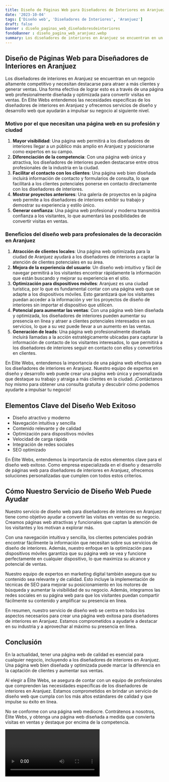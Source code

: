 ```yaml
---
title: Diseño de Páginas Web para Diseñadores de Interiores en Aranjuez
date: '2023-10-04'
tags: ['Diseño web', 'Diseñadores de Interiores', 'Aranjuez']
draft: false
banner : diseño_paginas_web_diseñadoresdeinteriores
fondoBanner : diseño_pagina_web_aranjuez.webp
summary: Los diseñadores de interiores en Aranjuez se encuentran en un negocio altamente competitivo y necesitan destacarse para atraer a más clientes y generar ventas. Una forma efectiva de lograr esto es a través de una página web profesionalmente diseñada y optimizada para convertir visitas en ventas. En Elite Webs entendemos las necesidades específicas de los diseñadores de interiores en Aranjuez y ofrecemos servicios de diseño y desarrollo web que ayudarán a impulsar su negocio al siguiente nivel.
---
```


## Diseño de Páginas Web para Diseñadores de Interiores en Aranjuez

Los diseñadores de interiores en Aranjuez se encuentran en un negocio altamente competitivo y necesitan destacarse para atraer a más clientes y generar ventas. Una forma efectiva de lograr esto es a través de una página web profesionalmente diseñada y optimizada para convertir visitas en ventas. En Elite Webs entendemos las necesidades específicas de los diseñadores de interiores en Aranjuez y ofrecemos servicios de diseño y desarrollo web que ayudarán a impulsar su negocio al siguiente nivel.

### Motivo por el que necesitan una página web en su profesión y ciudad

1. **Mayor visibilidad**: Una página web permitirá a los diseñadores de interiores llegar a un público más amplio en Aranjuez y posicionarse como expertos en su campo.
2. **Diferenciación de la competencia**: Con una página web única y atractiva, los diseñadores de interiores pueden destacarse entre otros profesionales de la industria en la ciudad.
3. **Facilitar el contacto con los clientes**: Una página web bien diseñada incluirá información de contacto y formularios de consulta, lo que facilitará a los clientes potenciales ponerse en contacto directamente con los diseñadores de interiores.
4. **Mostrar proyectos anteriores**: Una galería de proyectos en la página web permite a los diseñadores de interiores exhibir su trabajo y demostrar su experiencia y estilo único.
5. **Generar confianza**: Una página web profesional y moderna transmitirá confianza a los visitantes, lo que aumentará las posibilidades de convertir visitas en ventas.

### Beneficios del diseño web para profesionales de la decoración en Aranjuez

1. **Atracción de clientes locales**: Una página web optimizada para la ciudad de Aranjuez ayudará a los diseñadores de interiores a captar la atención de clientes potenciales en su área.
2. **Mejora de la experiencia del usuario**: Un diseño web intuitivo y fácil de navegar permitirá a los visitantes encontrar rápidamente la información que están buscando y mejorar su experiencia en el sitio.
3. **Optimización para dispositivos móviles**: Aranjuez es una ciudad turística, por lo que es fundamental contar con una página web que se adapte a los dispositivos móviles. Esto garantizará que los visitantes puedan acceder a la información y ver los proyectos de diseño de interiores sin importar el dispositivo que utilicen.
4. **Potencial para aumentar las ventas**: Con una página web bien diseñada y optimizada, los diseñadores de interiores pueden aumentar su presencia en línea y atraer a clientes potenciales interesados en sus servicios, lo que a su vez puede llevar a un aumento en las ventas.
5. **Generación de leads**: Una página web profesionalmente diseñada incluirá llamadas a la acción estratégicamente ubicadas para capturar la información de contacto de los visitantes interesados, lo que permitirá a los diseñadores de interiores seguir en contacto con ellos y convertirlos en clientes.

En Elite Webs, entendemos la importancia de una página web efectiva para los diseñadores de interiores en Aranjuez. Nuestro equipo de expertos en diseño y desarrollo web puede crear una página web única y personalizada que destaque su trabajo y atraiga a más clientes en la ciudad. ¡Contáctanos hoy mismo para obtener una consulta gratuita y descubrir cómo podemos ayudarte a impulsar tu negocio!

<GifSeo />

<Cta />

## Elementos Clave del Diseño Web Exitoso

- Diseño atractivo y moderno
- Navegación intuitiva y sencilla
- Contenido relevante y de calidad
- Optimización para dispositivos móviles
- Velocidad de carga rápida
- Integración de redes sociales
- SEO optimizado

En Élite Webs, entendemos la importancia de estos elementos clave para el diseño web exitoso. Como empresa especializada en el diseño y desarrollo de páginas web para diseñadores de interiores en Aranjuez, ofrecemos soluciones personalizadas que cumplen con todos estos criterios.

## Cómo Nuestro Servicio de Diseño Web Puede Ayudar

Nuestro servicio de diseño web para diseñadores de interiores en Aranjuez tiene como objetivo ayudar a convertir las visitas en ventas de su negocio. Creamos páginas web atractivas y funcionales que captan la atención de los visitantes y los motivan a explorar más.

Con una navegación intuitiva y sencilla, los clientes potenciales podrán encontrar fácilmente la información que necesitan sobre sus servicios de diseño de interiores. Además, nuestro enfoque en la optimización para dispositivos móviles garantiza que su página web se vea y funcione perfectamente en cualquier dispositivo, lo que maximiza su alcance y potencial de ventas.

Nuestro equipo de expertos en marketing digital también asegura que su contenido sea relevante y de calidad. Esto incluye la implementación de técnicas de SEO para mejorar su posicionamiento en los motores de búsqueda y aumentar la visibilidad de su negocio. Además, integramos las redes sociales en su página web para que los visitantes puedan compartir fácilmente su contenido y amplificar su presencia en línea.

En resumen, nuestro servicio de diseño web se centra en todos los aspectos necesarios para crear una página web exitosa para diseñadores de interiores en Aranjuez. Estamos comprometidos a ayudarle a destacar en su industria y a aprovechar al máximo su presencia en línea.

## Conclusión

En la actualidad, tener una página web de calidad es esencial para cualquier negocio, incluyendo a los diseñadores de interiores en Aranjuez. Una página web bien diseñada y optimizada puede marcar la diferencia en la captación de clientes y aumentar sus ventas.

Al elegir a Élite Webs, se asegura de contar con un equipo de profesionales que comprenden las necesidades específicas de los diseñadores de interiores en Aranjuez. Estamos comprometidos en brindar un servicio de diseño web que cumpla con los más altos estándares de calidad y que impulse su éxito en línea.

No se conforme con una página web mediocre. Contrátenos a nosotros, Élite Webs, y obtenga una página web diseñada a medida que convierta visitas en ventas y destaque por encima de la competencia.

<Video />

<CtaBot job='Diseñadores de Interiores' city='Aranjuez'/>

<Gmaps query='Aranjuez+españa+maps' />